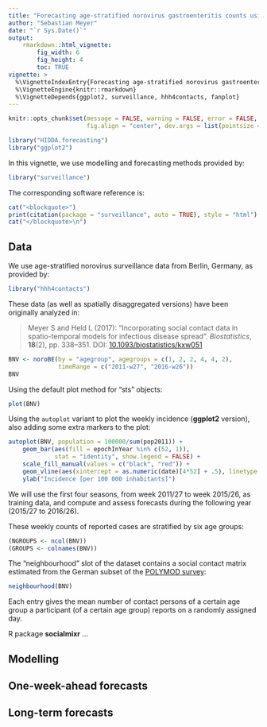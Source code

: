 ```yaml
---
title: "Forecasting age-stratified norovirus gastroenteritis counts using `surveillance::hhh4`"
author: "Sebastian Meyer"
date: "`r Sys.Date()`"
output:
    rmarkdown::html_vignette:
        fig_width: 6
        fig_height: 4
        toc: TRUE
vignette: >
  %\VignetteIndexEntry{Forecasting age-stratified norovirus gastroenteritis counts using 'surveillance::hhh4'}
  %\VignetteEngine{knitr::rmarkdown}
  %\VignetteDepends{ggplot2, surveillance, hhh4contacts, fanplot}
---
```


```r
knitr::opts_chunk$set(message = FALSE, warning = FALSE, error = FALSE,
                      fig.align = "center", dev.args = list(pointsize = 10))
```

```r
library("HIDDA.forecasting")
library("ggplot2")
```

In this vignette, we use modelling and forecasting methods provided by:
```r
library("surveillance")
```

The corresponding software reference is:
```r
cat("<blockquote>")
print(citation(package = "surveillance", auto = TRUE), style = "html")
cat("</blockquote>\n")
```


## Data

We use age-stratified norovirus surveillance data from Berlin, Germany, as
provided by:

```r
library("hhh4contacts")
```

These data (as well as spatially disaggregated versions) have been originally analyzed in:

> Meyer S and Held L (2017): "Incorporating social contact data in
> spatio-temporal models for infectious disease spread".
> *Biostatistics*, **18**(2), pp. 338--351.
> DOI: [10.1093/biostatistics/kxw051](https://doi.org/10.1093/biostatistics/kxw051)


```r
BNV <- noroBE(by = "agegroup", agegroups = c(1, 2, 2, 4, 4, 2),
              timeRange = c("2011-w27", "2016-w26"))
BNV
```

Using the default plot method for "sts" objects:

```r
plot(BNV)
```

Using the `autoplot` variant to plot the weekly incidence (**ggplot2**
version), also adding some extra markers to the plot:

```r
autoplot(BNV, population = 100000/sum(pop2011)) +
    geom_bar(aes(fill = epochInYear %in% c(52, 1)),
             stat = "identity", show.legend = FALSE) +
    scale_fill_manual(values = c("black", "red")) +
    geom_vline(aes(xintercept = as.numeric(date)[4*52] + .5), linetype = 2) +
    ylab("Incidence [per 100 000 inhabitants]")
```

We will use the first four seasons, from week 2011/27 to week 2015/26, as
training data, and compute and assess forecasts during the following year
(2015/27 to 2016/26).

These weekly counts of reported cases are stratified by six age groups:

```r
(NGROUPS <- ncol(BNV))
(GROUPS <- colnames(BNV))
```

The "neighbourhood" slot of the dataset contains a social contact matrix
estimated from the German subset of the
[POLYMOD survey](http://cordis.europa.eu/project/rcn/79211_en.html):

```r
neighbourhood(BNV)
```

Each entry gives the mean number of contact persons of a certain age
group a participant (of a certain age group) reports on a randomly
assigned day.

R package **socialmixr** ...


## Modelling



## One-week-ahead forecasts


## Long-term forecasts

